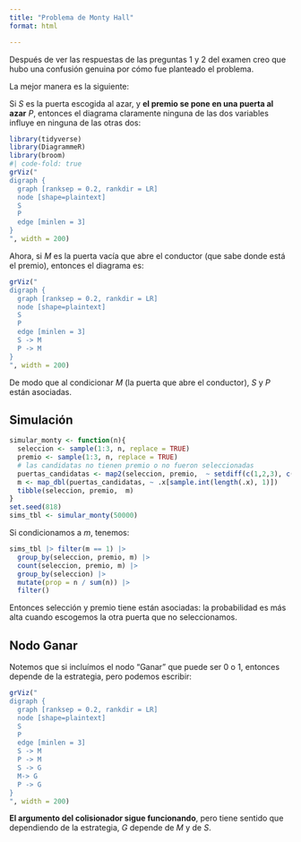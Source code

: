 ```yaml
---
title: "Problema de Monty Hall"
format: html

---
```


Después de ver las respuestas de las preguntas 1 y 2 del examen creo que hubo
una confusión genuina por cómo fue planteado el problema.

La mejor manera es la siguiente:

Si $S$ es la puerta escogida al azar, y **el premio se pone en una puerta al azar**
$P$, entonces el diagrama claramente ninguna de las dos variables influye
en ninguna de las otras dos:

```r
library(tidyverse)
library(DiagrammeR)
library(broom)
#| code-fold: true
grViz("
digraph {
  graph [ranksep = 0.2, rankdir = LR]
  node [shape=plaintext]
  S
  P
  edge [minlen = 3]
}
", width = 200)

```

Ahora, si $M$ es la puerta vacía que abre el conductor (que sabe donde está el premio),
entonces el diagrama es:

```r
grViz("
digraph {
  graph [ranksep = 0.2, rankdir = LR]
  node [shape=plaintext]
  S
  P
  edge [minlen = 3]
  S -> M
  P -> M
}
", width = 200)

```

De modo que al condicionar $M$ (la puerta que abre el conductor),
$S$ y $P$ están asociadas. 







## Simulación


```r
simular_monty <- function(n){
  seleccion <- sample(1:3, n, replace = TRUE)
  premio <- sample(1:3, n, replace = TRUE)
  # las candidatas no tienen premio o no fueron seleccionadas
  puertas_candidatas <- map2(seleccion, premio,  ~ setdiff(c(1,2,3), c(.x, .y)))
  m <- map_dbl(puertas_candidatas, ~ .x[sample.int(length(.x), 1)])
  tibble(seleccion, premio,  m)
}
set.seed(818)
sims_tbl <- simular_monty(50000)
```

Si condicionamos a $m$, tenemos:
```r
sims_tbl |> filter(m == 1) |> 
  group_by(seleccion, premio, m) |>
  count(seleccion, premio, m) |> 
  group_by(seleccion) |> 
  mutate(prop = n / sum(n)) |> 
  filter()
```

Entonces selección y premio tiene están asociadas: la probabilidad es más alta cuando
escogemos la otra puerta que no seleccionamos.

## Nodo Ganar

Notemos que si incluímos el nodo "Ganar" que puede ser 0 o 1, entonces
depende de la estrategia, pero podemos escribir:

```r
grViz("
digraph {
  graph [ranksep = 0.2, rankdir = LR]
  node [shape=plaintext]
  S
  P
  edge [minlen = 3]
  S -> M
  P -> M
  S -> G
  M-> G
  P -> G
}
", width = 200)

```

**El argumento del colisionador sigue funcionando**, pero tiene sentido
que dependiendo de la estrategia, $G$ depende de $M$ y de $S$.


